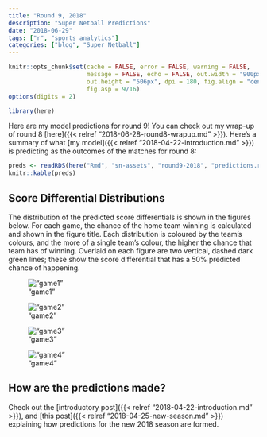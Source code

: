 ```yaml
---
title: "Round 9, 2018"
description: "Super Netball Predictions"
date: "2018-06-29"
tags: ["r", "sports analytics"]
categories: ["blog", "Super Netball"]
---
```


<!-- Time-stamp: <2018-07-05 20:42:16 (slane)> -->

```r
knitr::opts_chunk$set(cache = FALSE, error = FALSE, warning = FALSE,
                      message = FALSE, echo = FALSE, out.width = "900px",
                      out.height = "506px", dpi = 180, fig.align = "center",
                      fig.asp = 9/16)
options(digits = 2)

```

```r
library(here)

```

Here are my model predictions for round 9! You can check out my wrap-up of round 8 [here]({{< relref "2018-06-28-round8-wrapup.md" >}}). Here's a summary of what [my model]({{< relref "2018-04-22-introduction.md" >}}) is predicting as the outcomes of the matches for round 8:

```r
preds <- readRDS(here("Rmd", "sn-assets", "round9-2018", "predictions.rds"))
knitr::kable(preds)

```

## Score Differential Distributions

The distribution of the predicted score differentials is shown in the figures below. For each game, the chance of the home team winning is calculated and shown in the figure title. Each distribution is coloured by the team's colours, and the more of a single team's colour, the higher the chance that team has of winning. Overlaid on each figure are two vertical, dashed dark green lines; these show the score differential that has a 50% predicted chance of happening.

!["game1"](sn-assets/round9-2018/game-1.png)

!["game2"](sn-assets/round9-2018/game-2.png)

!["game3"](sn-assets/round9-2018/game-3.png)

!["game4"](sn-assets/round9-2018/game-4.png)

## How are the predictions made?

Check out the [introductory post]({{< relref "2018-04-22-introduction.md" >}}), and [this post]({{< relref "2018-04-25-new-season.md" >}}) explaining how predictions for the new 2018 season are formed.
